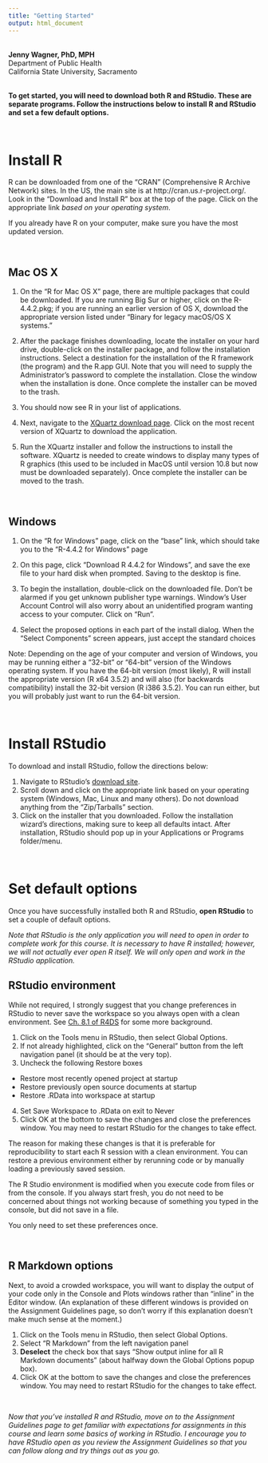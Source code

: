 ```yaml
---
title: "Getting Started"
output: html_document
---
```


<br>
**Jenny Wagner, PhD, MPH**
<br>
Department of Public Health
<br>
California State University, Sacramento
<br>
<br>


**To get started, you will need to download both R and RStudio. These are separate programs. Follow the instructions below to install R and RStudio and set a few default options.**

<br>

# Install R

R can be downloaded from one of the “CRAN” (Comprehensive R Archive Network) sites. In the US, the main site is at http://cran.us.r-project.org/. Look in the “Download and Install R” box at the top of the page. Click on the appropriate link *based on your operating system*.

If you already have R on your computer, make sure you have the most updated version.

<br>

## Mac OS X

1. On the “R for Mac OS X” page, there are multiple packages that could be downloaded. If you are running Big Sur or higher, click on the R-4.4.2.pkg; if you are running an earlier version of OS X, download the appropriate version listed under “Binary for legacy macOS/OS X systems.”

2. After the package finishes downloading, locate the installer on your hard drive, double-click on the installer package, and follow the installation instructions. Select a destination for the installation of the R framework (the program) and the R.app GUI. Note that you will need to supply the Administrator’s password to complete the installation. Close the window when the installation is done. Once complete the installer can be moved to the trash.

3. You should now see R in your list of applications.

4. Next, navigate to the [XQuartz download page](https://www.xquartz.org/). Click on the most recent version of XQuartz to download the application.

5. Run the XQuartz installer and follow the instructions to install the software. XQuartz is needed to create windows to display many types of R graphics (this used to be included in MacOS until version 10.8 but now must be downloaded separately). Once complete the installer can be moved to the trash.

<br>

## Windows

1. On the “R for Windows” page, click on the “base” link, which should take you to the “R-4.4.2 for Windows” page

2. On this page, click “Download R 4.4.2 for Windows”, and save the exe file to your hard disk when prompted. Saving to the desktop is fine.

3. To begin the installation, double-click on the downloaded file. Don’t be alarmed if you get unknown publisher type warnings. Window’s User Account Control will also worry about an unidentified program wanting access to your computer. Click on “Run”.

4. Select the proposed options in each part of the install dialog. When the “Select Components” screen appears, just accept the standard choices

Note: Depending on the age of your computer and version of Windows, you may be running either a “32-bit” or “64-bit” version of the Windows operating system. If you have the 64-bit version (most likely), R will install the appropriate version (R x64 3.5.2) and will also (for backwards compatibility) install the 32-bit version (R i386 3.5.2). You can run either, but you will probably just want to run the 64-bit version.

<br>

# Install RStudio

To download and install RStudio, follow the directions below:

1. Navigate to RStudio’s [download site](https://posit.co/download/rstudio-desktop/#download).
2. Scroll down and click on the appropriate link based on your operating system (Windows, Mac, Linux and many others). Do not download anything from the “Zip/Tarballs” section.
3. Click on the installer that you downloaded. Follow the installation wizard’s directions, making sure to keep all defaults intact. After installation, RStudio should pop up in your Applications or Programs folder/menu.

<br>

# Set default options

Once you have successfully installed both R and RStudio, **open RStudio** to set a couple of default options. 

*Note that RStudio is the only application you will need to open in order to complete work for this course. It is necessary to have R installed; however, we will not actually ever open R itself. We will only open and work in the RStudio application.*

## RStudio environment

While not required, I strongly suggest that you change preferences in RStudio to never save the workspace so you always open with a clean environment. See [Ch. 8.1 of R4DS](https://r4ds.had.co.nz/workflow-projects.html#what-is-real) for some more background.

1. Click on the Tools menu in RStudio, then select Global Options.
2. If not already highlighted, click on the "General" button from the left navigation panel (it should be at the very top).
3. Uncheck the following Restore boxes
* Restore most recently opened project at startup
* Restore previously open source documents at startup
* Restore .RData into workspace at startup
4. Set Save Workspace to .RData on exit to Never
5. Click OK at the bottom to save the changes and close the preferences window. You may need to restart RStudio for the changes to take effect.

The reason for making these changes is that it is preferable for reproducibility to start each R session with a clean environment. You can restore a previous environment either by rerunning code or by manually loading a previously saved session.

The R Studio environment is modified when you execute code from files or from the console. If you always start fresh, you do not need to be concerned about things not working because of something you typed in the console, but did not save in a file.

You only need to set these preferences once.

<br>

## R Markdown options

Next, to avoid a crowded workspace, you will want to display the output of your code only in the Console and Plots windows rather than "inline" in the Editor window. (An explanation of these different windows is provided on the Assignment Guidelines page, so don't worry if this explanation doesn't make much sense at the moment.) 

1. Click on the Tools menu in RStudio, then select Global Options.
2. Select “R Markdown” from the left navigation panel
3. **Deselect** the check box that says “Show output inline for all R Markdown documents” (about halfway down the Global Options popup box).
4. Click OK at the bottom to save the changes and close the preferences window. You may need to restart RStudio for the changes to take effect.

<br>

*Now that you've installed R and RStudio, move on to the Assignment Guidelines page to get familiar with expectations for assignments in this course and learn some basics of working in RStudio. I encourage you to have RStudio open as you review the Assignment Guidelines so that you can follow along and try things out as you go.*

